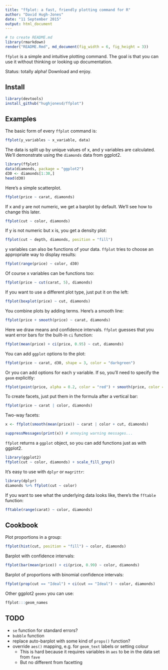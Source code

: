 ```yaml
---
title: "ffplot: a fast, friendly plotting command for R"
author: "David Hugh-Jones"
date: "11 September 2015"
output: html_document
---
```


```r
# to create README.md
library(rmarkdown)
render("README.Rmd", md_document(fig_width = 6, fig_height = 3))
```

`ffplot` is a simple and intuitive plotting command. The goal is that you can use it without thinking or looking up
documentation. 

Status: totally alpha! Download and enjoy. 

## Install

```r
library(devtools)
install_github("hughjonesd/ffplot")
```


## Examples

The basic form of every `ffplot` command is:

```r
ffplot(y_variables ~ x_variable, data)
```

The data is split up by unique values of x, and y variables are calculated. We'll demonstrate using the `diamonds`
data from ggplot2.

```r
library(ffplot)
data(diamonds, package = "ggplot2")
d30 <- diamonds[1:30,]
head(d30)
```

Here's a simple scatterplot. 

```r
ffplot(price ~ carat, diamonds)
```

If x and y are not numeric, we get a barplot by default. We'll see how to change this later.

```r
ffplot(cut ~ color, diamonds) 
```

If y is not numeric but x is, you get a density plot:

```r
ffplot(cut ~ depth, diamonds, position = "fill") 
```


y variables can also be functions of your data. `ffplot` tries to choose an appropriate way to display results:

```r
ffplot(range(price) ~ color, d30) 
```

Of course x variables can be functions too:
```r
ffplot(price ~ cut(carat, 5), diamonds) 
```

If you want to use a different plot type, just put it on the left:

```r
ffplot(boxplot(price) ~ cut, diamonds)
```

You combine plots by adding terms. Here's a smooth line:

```r
ffplot(price + smooth(price) ~ carat, diamonds) 
```

Here we draw means and confidence intervals. `ffplot` guesses that you want error bars for the built-in `ci` function:

```r
ffplot(mean(price) + ci(price, 0.95) ~ cut, diamonds) 
```

You can add `ggplot` options to the plot:

```r
ffplot(price ~ carat, d30, shape = 3, color = "darkgreen")
```

Or you can add options for each y variable. If so, you'll need to specify the `geom` explicitly:
```r
ffplot(point(price, alpha = 0.2, color = "red") + smooth(price, color = "orange", size = 2, se = TRUE) ~ carat, diamonds)
```

To create facets, just put them in the formula after a vertical bar:
```r
ffplot(price ~ carat | color, diamonds)
```

Two-way facets:
```r
x <- ffplot(smooth(mean(price)) ~ carat | color + cut, diamonds)

suppressMessages(print(x)) # annoying warning messages...
```


`ffplot` returns a `ggplot` object, so you can add functions just as with ggplot2.

```r
library(ggplot2)
ffplot(cut ~ color, diamonds) + scale_fill_grey()
```

It's easy to use with `dplyr` or `magrittr`:

```r
library(dplyr)
diamonds %>% ffplot(cut ~ color)
```


If you want to see what the underlying data looks like, there's the `fftable` function:

```r
fftable(range(carat) ~ color, diamonds)
```

## Cookbook

Plot proportions in a group:
```r
ffplot(hist(cut, position = "fill") ~ color, diamonds)
```


Barplot with confidence intervals:

```r
ffplot(bar(mean(price)) + ci(price, 0.99) ~ color, diamonds) 
```

Barplot of proportions with binomial confidence intervals:
```r
ffplot(prop(cut == "Ideal") + ci(cut == "Ideal") ~ color, diamonds)
```

Other ggplot2 `geoms` you can use:
```r
ffplot:::geom_names
```

## TODO

* `se` function for standard errors?
* `bubble` function
* replace auto-barplot with some kind of `props()` function?
* override `aes()` mapping, e.g. for `geom_text` labels or setting colour
  - This is hard because it requires variables in `aes` to be in the data set from `fave`
  - But no different from facetting
